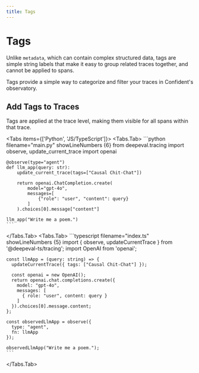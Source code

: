 ```yaml
---
title: Tags
---
```




# Tags

Unlike `metadata`, which can contain complex structured data, tags are simple string labels that make it easy to group related traces together, and cannot be applied to spans.

<Callout type="info">
Tags provide a simple way to categorize and filter your traces in Confident's observatory. 
</Callout>

## Add Tags to Traces

Tags are applied at the trace level, making them visible for all spans within that trace.

<Tabs items={['Python', 'JS/TypeScript']}>
  <Tabs.Tab>
    ```python filename="main.py" showLineNumbers {6}
    from deepeval.tracing import observe, update_current_trace
    import openai
    
    @observe(type="agent")
    def llm_app(query: str):
        update_current_trace(tags=["Causal Chit-Chat"])
    
        return openai.ChatCompletion.create(
            model="gpt-4o",
            messages=[
                {"role": "user", "content": query}
            ]
        ).choices[0].message["content"]
    
    llm_app("Write me a poem.")
    ```
  </Tabs.Tab>
  <Tabs.Tab>
    ```typescript filename="index.ts" showLineNumbers {5}
    import { observe, updateCurrentTrace } from '@deepeval-ts/tracing';
    import OpenAI from 'openai';
    
    const llmApp = (query: string) => {
      updateCurrentTrace({ tags: ["Causal Chit-Chat"] });
        
      const openai = new OpenAI();
      return openai.chat.completions.create({
        model: "gpt-4o",
        messages: [
          { role: "user", content: query }
        ]
      }).choices[0].message.content;
    };
    
    const observedLlmApp = observe({
      type: "agent",
      fn: llmApp
    });
    
    observedLlmApp("Write me a poem.");
    ```
  </Tabs.Tab>
</Tabs>



